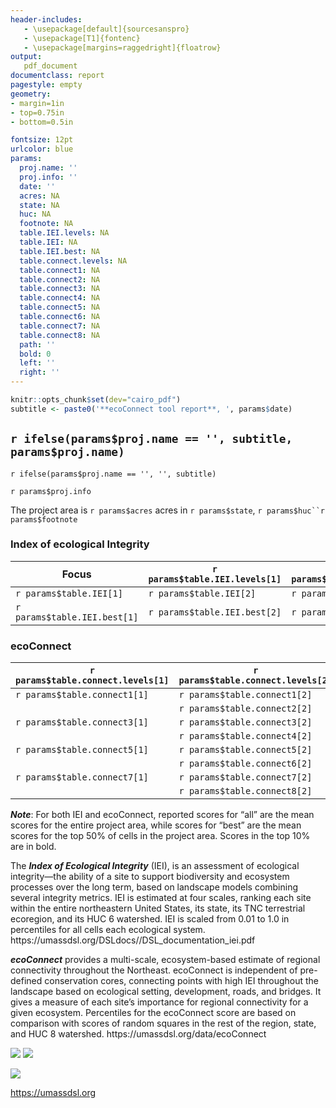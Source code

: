 ```yaml
---
header-includes:
   - \usepackage[default]{sourcesanspro}
   - \usepackage[T1]{fontenc}
   - \usepackage[margins=raggedright]{floatrow} 
output: 
   pdf_document
documentclass: report
pagestyle: empty
geometry: 
- margin=1in
- top=0.75in
- bottom=0.5in

fontsize: 12pt 
urlcolor: blue
params:
  proj.name: ''
  proj.info: ''
  date: ''
  acres: NA
  state: NA
  huc: NA
  footnote: NA
  table.IEI.levels: NA
  table.IEI: NA
  table.IEI.best: NA
  table.connect.levels: NA
  table.connect1: NA
  table.connect2: NA
  table.connect3: NA
  table.connect4: NA
  table.connect5: NA
  table.connect6: NA
  table.connect7: NA
  table.connect8: NA
  path: ''
  bold: 0
  left: ''
  right: ''
---
```

```r
knitr::opts_chunk$set(dev="cairo_pdf")
subtitle <- paste0('**ecoConnect tool report**, ', params$date)
```

## `r ifelse(params$proj.name == '', subtitle, params$proj.name)`
`r ifelse(params$proj.name == '', '', subtitle)`

`r params$proj.info`

The project area is `r params$acres` acres in `r params$state`, `r params$huc``r params$footnote`

### Index of ecological Integrity

**Focus** | **`r params$table.IEI.levels[1]`** | **`r params$table.IEI.levels[2]`** | **`r params$table.IEI.levels[3]`** | **`r params$table.IEI.levels[4]`**
---|---|---|---|---
`r params$table.IEI[1]` | `r params$table.IEI[2]` | `r params$table.IEI[3]` | `r params$table.IEI[5]` | `r params$table.IEI[5]`
`r params$table.IEI.best[1]` | `r params$table.IEI.best[2]` | `r params$table.IEI.best[3]` | `r params$table.IEI.best[4]` | `r params$table.IEI.best[5]`


### ecoConnect

| **`r params$table.connect.levels[1]`** | **`r params$table.connect.levels[2]`** | **`r params$table.connect.levels[3]`** | **`r params$table.connect.levels[4]`** | **`r params$table.connect.levels[5]`** | **`r params$table.connect.levels[6]`** |
| ---|---|---:|---|---|---|
| `r params$table.connect1[1]` | `r params$table.connect1[2]` | `r params$table.connect1[3]` | `r params$table.connect1[4]` | `r params$table.connect1[5]`  | `r params$table.connect1[6]` |
|      | `r params$table.connect2[2]` | `r params$table.connect2[3]` | `r params$table.connect2[4]` | `r params$table.connect2[5]`  | `r params$table.connect2[6]` |
| `r params$table.connect3[1]` | `r params$table.connect3[2]` | `r params$table.connect3[3]` | `r params$table.connect3[4]` | `r params$table.connect3[5]`  | `r params$table.connect3[6]` |
|      | `r params$table.connect4[2]` | `r params$table.connect4[3]` | `r params$table.connect4[4]` | `r params$table.connect4[5]`  | `r params$table.connect4[6]` |
| `r params$table.connect5[1]` | `r params$table.connect5[2]` | `r params$table.connect5[3]` | `r params$table.connect5[4]` | `r params$table.connect5[5]`  | `r params$table.connect5[6]` |
|      | `r params$table.connect6[2]` | `r params$table.connect6[3]` | `r params$table.connect6[4]` | `r params$table.connect6[5]`  | `r params$table.connect6[6]` |
| `r params$table.connect7[1]` | `r params$table.connect7[2]` | `r params$table.connect7[3]` | `r params$table.connect7[4]` | `r params$table.connect7[5]`  | `r params$table.connect7[6]` |
|      | `r params$table.connect8[2]` | `r params$table.connect8[3]` | `r params$table.connect8[4]` | `r params$table.connect8[5]`  | `r params$table.connect8[6]` |


**_Note_**: For both IEI and ecoConnect, reported scores for "all" are the mean scores for the entire
project area, while scores for "best" are the mean scores for the top 50% of cells in the project area. Scores in the top 10% are in bold. 


The **_Index of Ecological Integrity_** (IEI), is an assessment of ecological integrity---the ability of a site to support 
biodiversity and ecosystem processes over the long term, based on landscape models combining several integrity metrics. IEI is 
estimated at four scales, ranking each site within the entire northeastern United States, its state, its 
TNC terrestrial ecoregion, and its HUC 6 watershed. IEI is scaled from 0.01 to 1.0 in percentiles for 
all cells each ecological system. https://umassdsl.org/DSLdocs//DSL_documentation_iei.pdf


**_ecoConnect_** provides a multi-scale, ecosystem-based estimate of regional connectivity throughout the Northeast. ecoConnect is 
independent of pre-defined conservation cores, connecting points with high IEI throughout the landscape based on ecological 
setting, development, roads, and bridges. It gives a measure of each site's importance for regional connectivity for a given ecosystem. 
Percentiles for the ecoConnect score are based on comparison with scores of random squares in the rest of the 
region, state, and HUC 8 watershed. https://umassdsl.org/data/ecoConnect


![](`r params$left`) ![](`r params$right`)

<!--  This version includes the link in the logo; the whole thing is clickable. It's my sleazy
      way of doing "keep with next"
[![](`r params$path`/www/UMass_DSL_logo_v3.png)](https://umassdsl.org/data/ecoConnect)
-->

<!--  This version has a separate link, so the logo and link can be split between pages. It's 
      way easier to change the link, though.
-->
![](`r params$path`/www/UMass_DSL_logo_v2_small.png)

[https://umassdsl.org](https://umassdsl.org)

